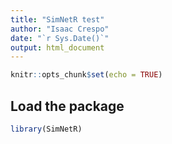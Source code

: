 ```yaml
---
title: "SimNetR test"
author: "Isaac Crespo"
date: "`r Sys.Date()`"
output: html_document
---
```


```r
knitr::opts_chunk$set(echo = TRUE)
```

## Load the package

```r
library(SimNetR)
```
